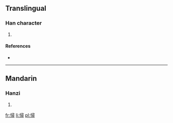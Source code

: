 ==Translingual==

===Han character===
{{Han char|rn=61|rad=心|as=12|sn=15|four=9704<sub>6</sub>|canj=心尸一戈 (PSMI)}}

# {{defn|Han|sort=心12}}

====References====
* {{Han ref|kx=0404.150|dkj=11272|hdz=42356.120|uh=61B3|ud=25011|bh=E5AB|bd=58795}}

----

==Mandarin==

===Hanzi===
{{cmn-hanzi|pin=[[tǎn]] ([[tan3]])|wg=t'an<sup>3</sup>}}

# {{defn|lang=cmn|sort=心12}}

[[fr:憳]]
[[li:憳]]
[[pl:憳]]